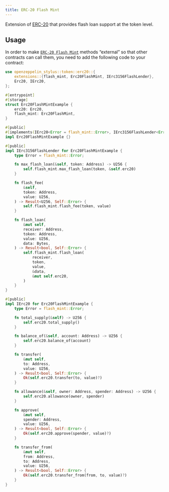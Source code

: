 ```yaml
---
title: ERC-20 Flash Mint
---
```


Extension of [ERC-20](erc20) that provides flash loan support at the token level.

## Usage

In order to make [`ERC-20 Flash Mint`](https://docs.rs/openzeppelin-stylus/0.2.0/openzeppelin_stylus/token/erc20/extensions/flash_mint/index.html)  methods “external” so that other contracts can call them, you need to add the following code to your contract:

```rust
use openzeppelin_stylus::token::erc20::{
    extensions::{flash_mint, Erc20FlashMint, IErc3156FlashLender},
    Erc20, IErc20,
};

#[entrypoint]
#[storage]
struct Erc20FlashMintExample {
    erc20: Erc20,
    flash_mint: Erc20FlashMint,
}

#[public]
#[implements(IErc20<Error = flash_mint::Error>, IErc3156FlashLender<Error = flash_mint::Error>)]
impl Erc20FlashMintExample {}

#[public]
impl IErc3156FlashLender for Erc20FlashMintExample {
    type Error = flash_mint::Error;

    fn max_flash_loan(&self, token: Address) -> U256 {
        self.flash_mint.max_flash_loan(token, &self.erc20)
    }

    fn flash_fee(
        &self,
        token: Address,
        value: U256,
    ) -> Result<U256, Self::Error> {
        self.flash_mint.flash_fee(token, value)
    }

    fn flash_loan(
        &mut self,
        receiver: Address,
        token: Address,
        value: U256,
        data: Bytes,
    ) -> Result<bool, Self::Error> {
        self.flash_mint.flash_loan(
            receiver,
            token,
            value,
            &data,
            &mut self.erc20,
        )
    }
}

#[public]
impl IErc20 for Erc20FlashMintExample {
    type Error = flash_mint::Error;

    fn total_supply(&self) -> U256 {
        self.erc20.total_supply()
    }

    fn balance_of(&self, account: Address) -> U256 {
        self.erc20.balance_of(account)
    }

    fn transfer(
        &mut self,
        to: Address,
        value: U256,
    ) -> Result<bool, Self::Error> {
        Ok(self.erc20.transfer(to, value)?)
    }

    fn allowance(&self, owner: Address, spender: Address) -> U256 {
        self.erc20.allowance(owner, spender)
    }

    fn approve(
        &mut self,
        spender: Address,
        value: U256,
    ) -> Result<bool, Self::Error> {
        Ok(self.erc20.approve(spender, value)?)
    }

    fn transfer_from(
        &mut self,
        from: Address,
        to: Address,
        value: U256,
    ) -> Result<bool, Self::Error> {
        Ok(self.erc20.transfer_from(from, to, value)?)
    }
}
```

